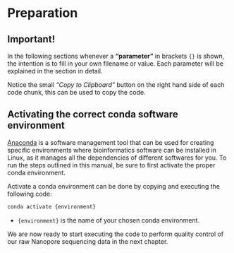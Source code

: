 # Preparation

::: callout-warning
# Important!

In the following sections whenever a **"parameter"** in brackets `{}` is shown, the intention is to fill in your own filename or value. Each parameter will be explained in the section in detail.
:::

::: callout-tip
Notice the small *"Copy to Clipboard"* button on the right hand side of each code chunk, this can be used to copy the code.
:::

## Activating the correct conda software environment

[Anaconda](www.anaconda.org) is a software management tool that can be used for creating specific environments where bioinformatics software can be installed in Linux, as it manages all the dependencies of different softwares for you. To run the steps outlined in this manual, be sure to first activate the proper conda environment. 

Activate a conda environment can be done by copying and executing the following code:

``` bash
conda activate {environment}
```

-   `{environment}` is the name of your chosen conda environment. 

::: callout-note
We are now ready to start executing the code to perform quality control of our raw Nanopore sequencing data in the next chapter.
:::
